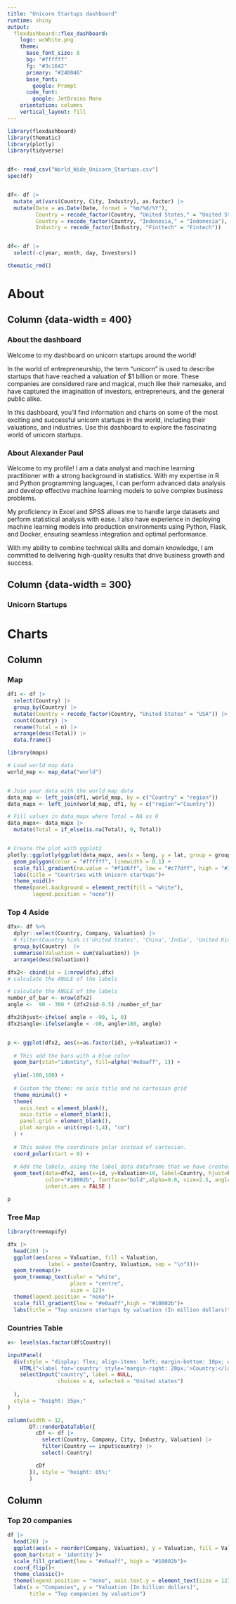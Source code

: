 ```yaml
---
title: "Unicorn Startups dashboard"
runtime: shiny
output: 
  flexdashboard::flex_dashboard:
    logo: wcWhite.png
    theme: 
      base_font_size: 8
      bg: "#ffffff"
      fg: "#3c1642" 
      primary: "#240046"
      base_font:
        google: Prompt
      code_font:
        google: JetBrains Mono
    orientation: columns
    vertical_layout: fill
---
```



```r
library(flexdashboard)
library(thematic)
library(plotly)
library(tidyverse)


df<- read_csv("World_Wide_Unicorn_Startups.csv")
spec(df)


df<- df |> 
  mutate_at(vars(Country, City, Industry), as.factor) |> 
  mutate(Date = as.Date(Date, format = "%m/%d/%Y"),
         Country = recode_factor(Country, "United States," = "United States"),
         Country = recode_factor(Country, "Indonesia," = "Indonesia"),
         Industry = recode_factor(Industry, "Finttech" = "Fintech"))


df<- df |> 
  select(-c(year, month, day, Investors))
```

```r
thematic_rmd()
```

# About

Column {data-width = 400}
-----------------------------------------------------------------------
### About the dashboard

Welcome to my dashboard on unicorn startups around the world! 

In the world of entrepreneurship, the term "unicorn" is used to describe startups that have reached a valuation of $1 billion or more. These companies are considered rare and magical, much like their namesake, and have captured the imagination of investors, entrepreneurs, and the general public alike.

In this dashboard, you'll find information and charts on some of the most exciting and successful unicorn startups in the world, including their valuations, and industries. Use this dashboard to explore the fascinating world of unicorn startups.

### About Alexander Paul

Welcome to my profile! I am a data analyst and machine learning practitioner with a strong background in statistics. With my expertise in R and Python programming languages, I can perform advanced data analysis and develop effective machine learning models to solve complex business problems.

My proficiency in Excel and SPSS allows me to handle large datasets and perform statistical analysis with ease. I also have experience in deploying machine learning models into production environments using Python, Flask, and Docker, ensuring seamless integration and optimal performance.

With my ability to combine technical skills and domain knowledge, I am committed to delivering high-quality results that drive business growth and success.


Column {data-width = 300}
-----------------------------------------------------------------------
### Unicorn Startups



# Charts

Column {data-width=600 .tabset}
-----------------------------------------------------------------------
### Map

```r

df1 <- df |> 
  select(Country) |> 
  group_by(Country) |>
  mutate(Country = recode_factor(Country, "United States" = "USA")) |> 
  count(Country) |> 
  rename(Total = n) |> 
  arrange(desc(Total)) |> 
  data.frame()

library(maps)

# Load world map data
world_map <- map_data("world")


# Join your data with the world map data
data_map <- left_join(df1, world_map, by = c("Country" = "region"))
data_mapx <- left_join(world_map, df1, by = c("region"="Country"))

# Fill values in data_mapx where Total = NA as 0
data_mapx<- data_mapx |> 
  mutate(Total = if_else(is.na(Total), 0, Total))


# Create the plot with ggplot2
plotly::ggplotly(ggplot(data_mapx, aes(x = long, y = lat, group = group, fill = Total, text = region)) +
  geom_polygon(color = "#ffffff", linewidth = 0.1) +
  scale_fill_gradient(na.value = "#f1d6ff", low = "#c77dff", high = "#10002b", limits = c(1, 500)) +
  labs(title = "Countries with Unicorn startups")+
  theme_void()+
  theme(panel.background = element_rect(fill = "white"),
        legend.position = "none"))
```


### Top 4 Aside

```r
dfx<- df %>% 
  dplyr::select(Country, Company, Valuation) |> 
  # filter(Country %in% c('United States', 'China','India', 'United Kingdom', 'Germany')) %>%
  group_by(Country)  |>  
  summarise(Valuation = sum(Valuation)) |> 
  arrange(desc(Valuation))

dfx2<- cbind(id = 1:nrow(dfx),dfx)
# calculate the ANGLE of the labels

# calculate the ANGLE of the labels
number_of_bar <- nrow(dfx2)
angle <-  90 - 360 * (dfx2$id-0.5) /number_of_bar 

dfx2$hjust<-ifelse( angle < -90, 1, 0)
dfx2$angle<-ifelse(angle < -90, angle+180, angle)


p <- ggplot(dfx2, aes(x=as.factor(id), y=Valuation)) +
  
  # This add the bars with a blue color
  geom_bar(stat="identity", fill=alpha("#e0aaff", 1)) +
  
  ylim(-100,100) +
  
  # Custom the theme: no axis title and no cartesian grid
  theme_minimal() +
  theme(
    axis.text = element_blank(),
    axis.title = element_blank(),
    panel.grid = element_blank(),
    plot.margin = unit(rep(-1,4), "cm")
  ) +
  
  # This makes the coordinate polar instead of cartesian.
  coord_polar(start = 0) +
  
  # Add the labels, using the label_data dataframe that we have created before
  geom_text(data=dfx2, aes(x=id, y=Valuation+10, label=Country, hjust=hjust), 
            color="#10002b", fontface="bold",alpha=0.6, size=2.5, angle= dfx2$angle, 
            inherit.aes = FALSE )

p
```

### Tree Map


```r

library(treemapify)

dfx |> 
  head(20) |> 
  ggplot(aes(area = Valuation, fill = Valuation,
             label = paste(Country, Valuation, sep = "\n")))+
  geom_treemap()+
  geom_treemap_text(color = "white",
                    place = "centre",
                    size = 12)+
  theme(legend.position = "none")+
  scale_fill_gradient(low = "#e0aaff",high = "#10002b")+
  labs(title = "Top unicorn startups by valuation (In million dollars)")
```


### Countries Table

```r
x<- levels(as.factor(df$Country))

inputPanel(
  div(style = "display: flex; align-items: left; margin-bottom: 10px; width: 300px;",
    HTML("<label for='country' style='margin-right: 20px;'>Country:</label>"),
    selectInput("country", label = NULL, 
                choices = x, selected = "United states")
    
  ),
  style = "height: 35px;"
)

column(width = 12,
       DT::renderDataTable({
         cDf <- df |>
           select(Country, Company, City, Industry, Valuation) |>
           filter(Country == input$country) |> 
           select(-Country)

         cDf
       }), style = "height: 85%;"
       )
```



Column {data-width=400}
-----------------------------------------------------------------------


### Top 20 companies

```r
df |> 
  head(20) |> 
  ggplot(aes(x = reorder(Company, Valuation), y = Valuation, fill = Valuation))+
  geom_bar(stat = 'identity')+
  scale_fill_gradient(low = "#e0aaff", high = "#10002b")+
  coord_flip()+
  theme_classic()+
  theme(legend.position = "none", axis.text.y = element_text(size = 12))+
  labs(x = "Companies", y = "Valuation [In billion dollars]", 
       title = "Top companies by valuation")



```

